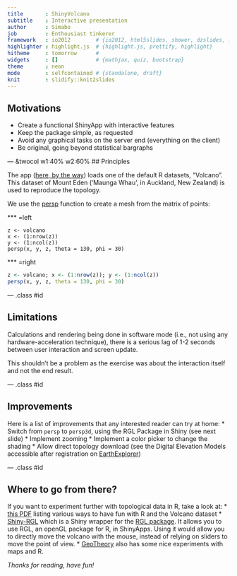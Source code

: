 ```yaml
---
title       : ShinyVolcano
subtitle    : Interactive presentation
author      : Simabo
job         : Enthousiast tinkerer
framework   : io2012        # {io2012, html5slides, shower, dzslides, ...}
highlighter : highlight.js  # {highlight.js, prettify, highlight}
hitheme     : tomorrow      # 
widgets     : []            # {mathjax, quiz, bootstrap}
theme       : neon
mode        : selfcontained # {standalone, draft}
knit        : slidify::knit2slides
---
```


## Motivations

* Create a functional ShinyApp with interactive features
* Keep the package simple, as requested
* Avoid any graphical tasks on the server end (everything on the client)
* Be original, going beyond statistical bargraphs

--- &twocol w1:40% w2:60%
## Principles

The app ([here, by the way](http://simabo.shinyapps.io/ShinyVolcano)) loads one of the default R datasets, "Volcano". This dataset of Mount Eden ('Maunga Whau', in Auckland, New Zealand) is used to reproduce the topology.

We use the [persp](http://stat.ethz.ch/R-manual/R-patched/library/graphics/html/persp.html) function to create a mesh from the matrix of points:

*** =left
```
z <- volcano
x <- (1:nrow(z))
y <- (1:ncol(z))
persp(x, y, z, theta = 130, phi = 30)
```

*** =right
```r
z <- volcano; x <- (1:nrow(z)); y <- (1:ncol(z))
persp(x, y, z, theta = 130, phi = 30)
```

--- .class #id 

## Limitations
Calculations and rendering being done in software mode (i.e., not using any hardware-acceleration technique), there is a serious lag of 1-2 seconds between user interaction and screen update.

This shouldn't be a problem as the exercise was about the interaction itself and not the end result.

--- .class #id 

## Improvements
Here is a list of improvements that any interested reader can try at home:
* Switch from ```persp``` to ```persp3d```, using the RGL Package in Shiny (see next slide)
* Implement zooming
* Implement a color picker to change the shading
* Allow direct topology download (see the Digital Elevation Models accessible after registration on [EarthExplorer](http://earthexplorer.usgs.gov/))

--- .class #id 

## Where to go from there?
If you want to experiment further with topological data in R, take a look at:
* [this PDF](http://cran.r-project.org/web/packages/plot3D/vignettes/volcano.pdf) listing various ways to have fun with R and the Volcano dataset
* [Shiny-RGL](https://github.com/trestletech/shinyRGL) which is a Shiny wrapper for the [RGL package](https://r-forge.r-project.org/projects/rgl/). It allows you to use RGL, an openGL package for R, in ShinyApps. Using it would allow you to directly move the volcano with the mouse, instead of relying on sliders to move the point of view.
* [GeoTheory](http://geotheory.co.uk/blog/2014/02/07/visualising-topography/) also has some nice experiments with maps and R.

_Thanks for reading, have fun!_
